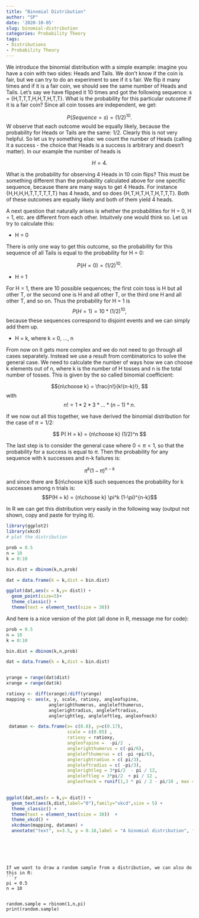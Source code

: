 ```yaml
---
title: "Binomial Distribution"
author: "SP"
date: '2020-10-05'
slug: binomial-distribution
categories: Probability Theory
tags:
- Distributions
- Probability Theory
---
```



We introduce the binomial distribution with a simple example: imagine you have a coin with two sides: Heads and Tails. We don't know if the coin is fair, but we can try to do an experiment to see if it s fair. We flip it many times and if it is a fair coin, we should see the same number of Heads and Tails.  Let's say we have flipped it 10 times and got the following sequence: s = {H,T,T,T,H,H,T,H,T,T}. What is the probability for this particular outcome if it is a fair coin? Since all coin tosses are independent, we get:

$$
P(Sequence = s) = (1/2)^{10}. 
$$
W observe that each outcome would be equally likely, because the probability for Heads or Tails are the same: $1/2$. Clearly this is not very helpful. So let us try something else: we count the number of Heads (calling it a success - the choice that Heads is a success is arbitrary and doesn't matter). In our example the number of heads is

$$H = 4.$$

What is the probability for observing 4 Heads in 10 coin flips? This must be something different than the probability calculated above for one specific sequence, because there are many ways to get 4 Heads. For instance {H,H,H,H,T,T,T,T,T,T} has 4 heads, and so does {H,T,H,T,H,T,H,T,T,T}. Both of these outcomes are equally likely and both of them yield 4 heads. 

A next question that naturally arises is whether the probabilities for H = 0, H = 1, etc. are different from each other. Intuitvely one would think so. Let us try to calculate this:

* H = 0

There is only one way to get this outcome, so the probability for this sequence of all Tails is equal to the probability for H = 0:

$$P(H = 0) = (1/2)^{10}.$$

* H = 1

For H = 1, there are 10 possible sequences; the first coin toss is H but all other T, or the second one is H and all other T, or the third one H and all other T, and so on. Thus the probability for H = 1 is
$$P(H = 1) = 10*(1/2)^{10},$$
because these sequences correspond to disjoint events and we can simply add them up. 

* H = k, where k = 0, ..., n

From now on it gets more complex and we do not need to go through all cases separately. Instead we use a result from combinatorics to solve the general case. We need to calculate the number of ways how we can choose k elements out of n, where k is the number of H tosses and n is the total number of tosses.  This is given by the so called binomial coefficient:

$${n\choose k} = \frac{n!}{k!(n-k)!}, $$ with
$$n! = 1*2*3*...*(n-1)*n.$$

If we now out all this together, we have derived the binomial distribution for the case of $\pi = 1/2$:

$$
P( H = k) = {n\choose k} (1/2)^n
$$

The last step is to consider the general case where $0 < \pi < 1$, so that the probability for a success is equal to $\pi$. Then the probability for any sequence with k successes and n-k failures is:

$$\pi^k (1-\pi)^{n-k}$$

and since there are ${n\choose k}$ such sequences the probability for k successes among n trials is:
$$P(H = k) = {n\choose k} \pi^k (1-\pi)^{n-k}$$

In R we can get this distribution very easily in the following way (output not shown, copy and paste for trying it).
```r
library(ggplot2)
library(xkcd)
# plot the distribution

prob = 0.5
n = 10
k = 0:10

bin.dist = dbinom(k,n,prob)

dat = data.frame(k = k,dist = bin.dist)

ggplot(dat,aes(x = k,y= dist)) + 
  geom_point(size=5)+  
  theme_classic() + 
  theme(text = element_text(size = 30)) 

```
And here is a nice version of the plot (all done in R, message me for code):
```r

prob = 0.5
n = 10
k = 0:10

bin.dist = dbinom(k,n,prob)

dat = data.frame(k = k,dist = bin.dist)


yrange = range(dat$dist)
xrange = range(dat$k)

ratioxy <- diff(xrange)/diff(yrange)
mapping <- aes(x, y, scale, ratioxy, angleofspine,
                anglerighthumerus, anglelefthumerus,
                anglerightradius, angleleftradius,
                anglerightleg, angleleftleg, angleofneck)

 dataman <- data.frame(x= c(0.8), y=c(0.17),
                       scale = c(0.05) ,
                       ratioxy = ratioxy,
                       angleofspine =  -pi/2  ,
                       anglerighthumerus = c(-pi/6),
                       anglelefthumerus = c( -pi +pi/6),
                       anglerightradius = c( pi/3),
                       angleleftradius = c( -pi/3),
                       anglerightleg = 3*pi/2  - pi / 12,
                       angleleftleg = 3*pi/2  + pi / 12 ,
                       angleofneck = runif(1,3 * pi / 2 - pi/10 , max = 3 * pi / 2 + pi/10))
 

ggplot(dat,aes(x = k,y= dist)) + 
  geom_text(aes(k,dist,label="0"),family="xkcd",size = 5) +  
  theme_classic() + 
  theme(text = element_text(size = 30))  + 
  theme_xkcd() + 
  xkcdman(mapping, dataman) +
  annotate("text", x=3.5, y = 0.18,label = "A binomial distribution", family="xkcd",size=5) 
 

```
```




If we want to draw a random sample from a distribution, we can also do this in R:
```r

pi = 0.5
n = 10


random.sample = rbinom(1,n,pi)
print(random.sample)
```


